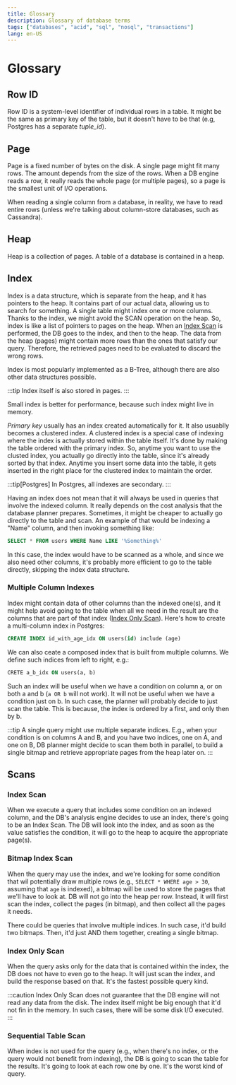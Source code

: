 ```yaml
---
title: Glossary
description: Glossary of database terms
tags: ["databases", "acid", "sql", "nosql", "transactions"]
lang: en-US
---
```


# Glossary

## Row ID

Row ID is a system-level identifier of individual rows in a table. It might be
the same as primary key of the table, but it doesn't have to be that (e.g,
Postgres has a separate _tuple_id_).

## Page

Page is a fixed number of bytes on the disk. A single page might fit many rows.
The amount depends from the size of the rows. When a DB engine reads a row, it
really reads the whole page (or multiple pages), so a page is the smallest unit
of I/O operations.

When reading a single column from a database, in reality, we have to read entire
rows (unless we're talking about column-store databases, such as Cassandra).

## Heap

Heap is a collection of pages. A table of a database is contained in a heap.

## Index

Index is a data structure, which is separate from the heap, and it has pointers
to the heap. It contains part of our actual data, allowing us to search for
something. A single table might index one or more columns. Thanks to the index,
we might avoid the SCAN operation on the heap. So, index is like a list of
pointers to pages on the heap. When an [Index Scan](#index-scan) is performed,
the DB goes to the index, and then to the heap. The data from the heap (pages)
might contain more rows than the ones that satisfy our query. Therefore, the
retrieved pages need to be evaluated to discard the wrong rows.

Index is most popularly implemented as a B-Tree, although there are also other
data structures possible.

:::tip
Index itself is also stored in pages.
:::

Small index is better for performance, because such index might live in memory.

_Primary key_ usually has an index created automatically for it. It also
usuablly becomes a clustered index. A clustered index is a special case of
indexing where the index is actually stored within the table itself. It's done
by making the table ordered with the primary index. So, anytime you want to use
the clusted index, you actually go directly into the table, since it's already
sorted by that index. Anytime you insert some data into the table, it gets
inserted in the right place for the clustered index to maintain the order.

:::tip[Postgres]
In Postgres, all indexes are secondary.
:::

Having an index does not mean that it will always be used in queries that
involve the indexed column. It really depends on the cost analysis that the
database planner prepares. Sometimes, it might be cheaper to actually go
directly to the table and scan. An example of that would be indexing a "Name"
column, and then invoking something like:

```sql
SELECT * FROM users WHERE Name LIKE '%Something%'
```

In this case, the index would have to be scanned as a whole, and since we also
need other columns, it's probably more efficient to go to the table directly,
skipping the index data structure.

### Multiple Column Indexes

Index might contain data of other columns than the indexed one(s), and it might
help avoid going to the table when all
we need in the result are the columns that are part of that index
([Index Only Scan](#index-only-scan)). Here's how to create a multi-column index
in Postgres:

```sql
CREATE INDEX id_with_age_idx ON users(id) include (age)
```

We can also ceate a composed index that is built from multiple columns. We define
such indices from left to right, e.g.:

```sql
CRETE a_b_idx ON users(a, b)
```

Such an index will be useful when we have a condition on column a, or on both a and b (`a OR b` will
not work). It will not be useful when we have a condition just on b. In such case, the planner
will probably decide to just scan the table. This is because, the index is ordered by
a first, and only then by b.

:::tip
A single query might use multiple separate indices. E.g., when your
condition is on columns A and B, and you have two indices, one on A, and one on
B, DB planner might decide to scan them both in parallel, to build a single
bitmap and retrieve appropriate pages from the heap later on.
:::

## Scans

### Index Scan

When we execute a query that includes some condition on an indexed column, and
the DB's analysis engine decides to use an index, there's going to be an Index
Scan. The DB will look into the index, and as soon as the value satisfies the
condition, it will go to the heap to acquire the appropriate page(s).

### Bitmap Index Scan

When the query may use the index, and we're looking for some condition that wil
potentially draw multiple rows (e.g., `SELECT * WHERE age > 30`, assuming that
`age` is indexed), a bitmap will be used to store the pages that we'll have to
look at. DB will not go into the heap per row. Instead, it will first scan the
index, collect the pages (in bitmap), and then collect all the pages it needs.

There could be queries that involve multiple indices. In such case, it'd build
two bitmaps. Then, it'd just AND them together, creating a single bitmap.

### Index Only Scan

When the query asks only for the data that is contained within the index, the DB
does not have to even go to the heap. It will just scan the index, and build the
response based on that. It's the fastest possible query kind.

:::caution
Index Only Scan does not guarantee that the DB engine will not read
any data from the disk. The index itself might be big enough that it'd not fin
in the memory. In such cases, there will be some disk I/O executed.
:::

### Sequential Table Scan

When index is not used for the query (e.g., when there's no index, or the query
would not benefit from indexing), the DB is going to scan the table for the
results. It's going to look at each row one by one. It's the worst kind of
query.
